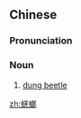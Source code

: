 ==Chinese==
{{zh-forms}}
{{wikipedia|lang=zh|蜣螂}}

===Pronunciation===
{{zh-pron
|m=qiāngláng
|c=goeng1 long4
|mn=khiong-lông
|cat=n
}}

===Noun===
{{zh-noun}}

# [[dung beetle]]

{{zh-cat|Insects}}

[[zh:蜣螂]]